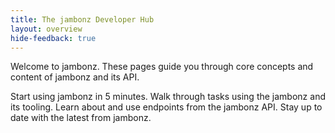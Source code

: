 ```yaml
---
title: The jambonz Developer Hub 
layout: overview
hide-feedback: true
---
```


Welcome to jambonz. These pages guide you through core concepts and content of jambonz and its API.

<CardGroup cols={2}>
  <Card
    title="Getting started"
    icon="fa-regular fa-play"
    href="/docs/get-started/overview"
  >
    Start using jambonz in 5 minutes. 
  </Card>
  <Card
    title="Guides"
    icon="fa-regular fa-file-lines"
    href="/docs/guides"
  >
    Walk through tasks using the jambonz and its tooling. 
  </Card>
  <Card
    title="API Reference"
    icon="fa-regular fa-code"
    href="/reference"
  >
    Learn about and use endpoints from the jambonz API. 
  </Card>
  <Card
    title="Release Notes" 
    icon="fa-regular fa-clock"
    href="/release-notes"
  >
    Stay up to date with the latest from jambonz. 
  </Card>
</CardGroup>